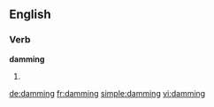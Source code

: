 ==English==

===Verb===
'''damming'''

# {{present participle of|dam}}

[[de:damming]]
[[fr:damming]]
[[simple:damming]]
[[vi:damming]]